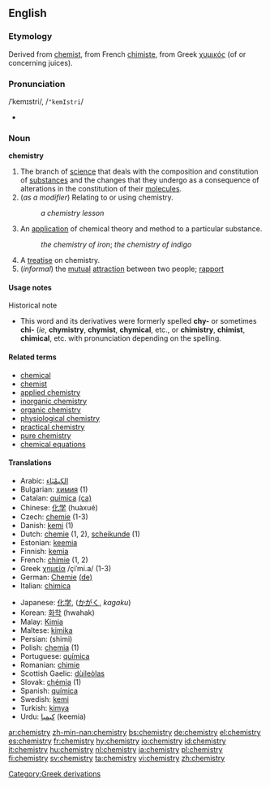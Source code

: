 {{wikipedia}}
==English==

===Etymology===
Derived from [[chemist]], from French [[chimiste]], from Greek [[χυμικός]] (of or concerning juices).

===Pronunciation===
/ˈkemɪstri/, /<tt>"kemIstri</tt>/
*{{audio|en-us-chemistry.ogg|Audio (US)}}

===Noun===
'''chemistry'''

# The branch of [[science]] that deals with the composition and constitution of [[substance]]s and the changes that they undergo as a consequence of alterations in the constitution of their [[molecule]]s.
# (''as a modifier'') Relating to or using chemistry.
#:''a chemistry lesson''
# An [[application]] of chemical theory and method to a particular substance.
#: ''the chemistry of iron''; ''the chemistry of indigo''
# A [[treatise]] on chemistry.
# (''informal'') the [[mutual]] [[attraction]] between two people; [[rapport]]

====Usage notes====
;Historical note
*This word and its derivatives were formerly spelled '''chy-''' or sometimes '''chi-''' (''ie'', '''chymistry''', '''chymist''', '''chymical''', etc., or '''chimistry''', '''chimist''', '''chimical''', etc. with pronunciation depending on the spelling.

====Related terms====
*[[chemical]]
*[[chemist]]
*[[applied chemistry]]
*[[inorganic chemistry]]
*[[organic chemistry]]
*[[physiological chemistry]]
*[[practical chemistry]]
*[[pure chemistry]]
*[[chemical equations]]

====Translations====
{{top}}
*Arabic: [[الكِيمْيَاء]] {{f}}
*Bulgarian: [[химия]] {{f}} (1)
*Catalan: [[química]] {{f}} [[:ca:química|(ca)]]
*Chinese: [[化学]] (huàxué)
*Czech: [[chemie]] {{f}} (1-3)
*Danish: [[kemi]] {{f}} (1)
*Dutch: [[chemie]] {{f}} (1, 2), [[scheikunde]] {{f}} (1)
*Estonian: [[keemia]]
*Finnish: [[kemia]]
*French: [[chimie]] {{f}} (1, 2)
*Greek [[: el:χημεία|χημεία]]  {{f}} /çiˈmi.a/ (1-3)
*German: [[Chemie]] {{f}} [[:de:Chemie|(de)]]
*Italian: [[chimica]] {{f}}

{{mid}}
*Japanese: [[化学#Japanese|化学]], ([[かがく]], ''kagaku'')
*Korean: [[화학]] (hwahak)
*Malay: [[Kimia]]
*Maltese: [[kimika]]
*Persian: {{FAchar|[[شیمی]]}} (shimi)
*Polish: [[chemia]] {{f}} (1)
*Portuguese: [[química]] {{f}}
*Romanian: [[chimie]] {{f}}
*Scottish Gaelic: [[dùileòlas]] {{m}}
*Slovak: [[chémia]] {{f}} (1)
*Spanish: [[química]] {{f}}
*Swedish: [[kemi]] {{c}}
*Turkish: [[kimya]]
*Urdu: [[کیمیا]] (keemia) {{m}}
{{bottom}}

[[Category:Greek derivations]]

[[ar:chemistry]]
[[zh-min-nan:chemistry]]
[[bs:chemistry]]
[[de:chemistry]]
[[el:chemistry]]
[[es:chemistry]]
[[fr:chemistry]]
[[hy:chemistry]]
[[io:chemistry]]
[[id:chemistry]]
[[it:chemistry]]
[[hu:chemistry]]
[[nl:chemistry]]
[[ja:chemistry]]
[[pl:chemistry]]
[[fi:chemistry]]
[[sv:chemistry]]
[[ta:chemistry]]
[[vi:chemistry]]
[[zh:chemistry]]